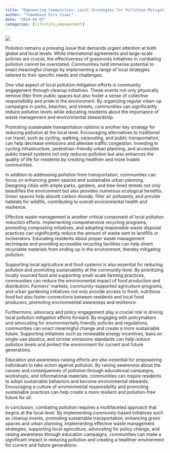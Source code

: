 ```yaml
---
title: "Empowering Communities: Local Strategies for Pollution Mitigation"
author: "Tumwebaze Ezra Isaac"
date: "2024-04-07"
categories: [lifestyle,empowerment]
---
```


![](local.jpg)


Pollution remains a pressing issue that demands urgent attention at both global and local levels. While international agreements and large-scale policies are crucial, the effectiveness of grassroots initiatives in combating pollution cannot be overstated. Communities hold immense potential to enact meaningful change by implementing a range of local strategies tailored to their specific needs and challenges.

One vital aspect of local pollution mitigation efforts is community engagement through cleanup initiatives. These events not only physically remove litter from public spaces but also foster a sense of collective responsibility and pride in the environment. By organizing regular clean-up campaigns in parks, beaches, and streets, communities can significantly reduce pollution levels while educating residents about the importance of waste management and environmental stewardship.

Promoting sustainable transportation options is another key strategy for reducing pollution at the local level. Encouraging alternatives to traditional car travel, such as cycling, walking, carpooling, and public transportation, can help decrease emissions and alleviate traffic congestion. Investing in cycling infrastructure, pedestrian-friendly urban planning, and accessible public transit systems not only reduces pollution but also enhances the quality of life for residents by creating healthier and more livable communities.

In addition to addressing pollution from transportation, communities can focus on enhancing green spaces and sustainable urban planning. Designing cities with ample parks, gardens, and tree-lined streets not only beautifies the environment but also provides numerous ecological benefits. Green spaces help absorb carbon dioxide, filter air pollutants, and provide habitats for wildlife, contributing to overall environmental health and resilience.

Effective waste management is another critical component of local pollution reduction efforts. Implementing comprehensive recycling programs, promoting composting initiatives, and adopting responsible waste disposal practices can significantly reduce the amount of waste sent to landfills or incinerators. Educating residents about proper waste management techniques and providing accessible recycling facilities can help divert recyclable materials from ending up in the environment, thereby mitigating pollution.

Supporting local agriculture and food systems is also essential for reducing pollution and promoting sustainability at the community level. By prioritizing locally sourced food and supporting small-scale farming practices, communities can reduce the environmental impact of food production and distribution. Farmers' markets, community-supported agriculture programs, and urban gardening initiatives not only provide access to fresh, nutritious food but also foster connections between residents and local food producers, promoting environmental awareness and resilience.

Furthermore, advocacy and policy engagement play a crucial role in driving local pollution mitigation efforts forward. By engaging with policymakers and advocating for environmentally friendly policies and regulations, communities can enact meaningful change and create a more sustainable future. Supporting initiatives such as renewable energy incentives, bans on single-use plastics, and stricter emissions standards can help reduce pollution levels and protect the environment for current and future generations.

Education and awareness-raising efforts are also essential for empowering individuals to take action against pollution. By raising awareness about the causes and consequences of pollution through educational campaigns, workshops, and informational materials, communities can inspire residents to adopt sustainable behaviors and become environmental stewards. Encouraging a culture of environmental responsibility and promoting sustainable practices can help create a more resilient and pollution-free future for all.

In conclusion, combating pollution requires a multifaceted approach that begins at the local level. By implementing community-based initiatives such as cleanup events, promoting sustainable transportation, enhancing green spaces and urban planning, implementing effective waste management strategies, supporting local agriculture, advocating for policy change, and raising awareness through education campaigns, communities can make a significant impact in reducing pollution and creating a healthier environment for current and future generations.